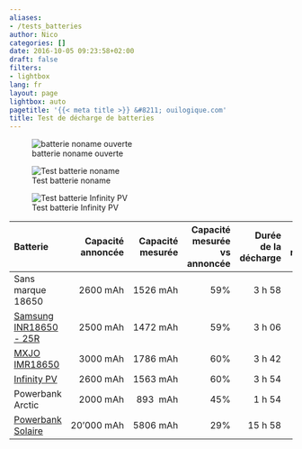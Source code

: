 ```yaml
---
aliases:
- /tests_batteries
author: Nico
categories: []
date: 2016-10-05 09:23:58+02:00
draft: false
filters:
- lightbox
lang: fr
layout: page
lightbox: auto
pagetitle: '{{< meta title >}} &#8211; ouilogique.com'
title: Test de décharge de batteries
---
```


![batterie noname ouverte][img_1]

[img_1]: ./images/batterie_noname+boitier_lowres.jpg

![Test batterie noname][img_2]

[img_2]: ./images/test_batterie_18650_noname_lowres.jpg

![Test batterie Infinity PV][img_3]

[img_3]: ./images/test_batterie_infinityPV_lowres.jpg

| Batterie                                      | Capacité annoncée | Capacité mesurée | Capacité mesurée<br>vs annoncée | Durée de la décharge | Tension mesurée | Courant mesuré | Résistance calculée |
| :-------------------------------------------- | ----------------: | ---------------: | -------------------------------: | -------------------: | --------------: | -------------: | ------------------: |
| Sans marque 18650                             |          2600 mAh |         1526 mAh |                              59% |               3 h 58 |          4.90 V |         0.39 A |              12.6 Ω |
| [Samsung INR18650 - 25R ][1]{rel="nofollow"} |          2500 mAh |         1472 mAh |                              59% |               3 h 06 |               - |              - |                   - |
| [MXJO IMR18650][2]{rel="nofollow"}           |          3000 mAh |         1786 mAh |                              60% |               3 h 42 |               - |              - |                   - |
| [Infinity PV][3]{rel="nofollow"}             |          2600 mAh |         1563 mAh |                              60% |               3 h 54 |          5.12 V |         0.39 A |              13.1 Ω |
| Powerbank Arctic                              |          2000 mAh |         893  mAh |                              45% |               1 h 54 |               - |              - |                   - |
| [Powerbank Solaire][4]                        |        20’000 mAh |         5806 mAh |                              29% |              15 h 58 |          4.55 V |         0.36 A |              12.6 Ω |

[1]: http://www.gearbest.com/batteries/pp_241348.html
[2]: http://www.lepetitvapoteur.com/fr/accus/1876-accu-mxjo-imr-18650-3000-ma-35-a-.html
[3]: https://www.infinitypv.com/images/HeLi-on_manual_v1.pdf
[4]: https://www.youtube.com/watch?v=NL6nySngGtU
